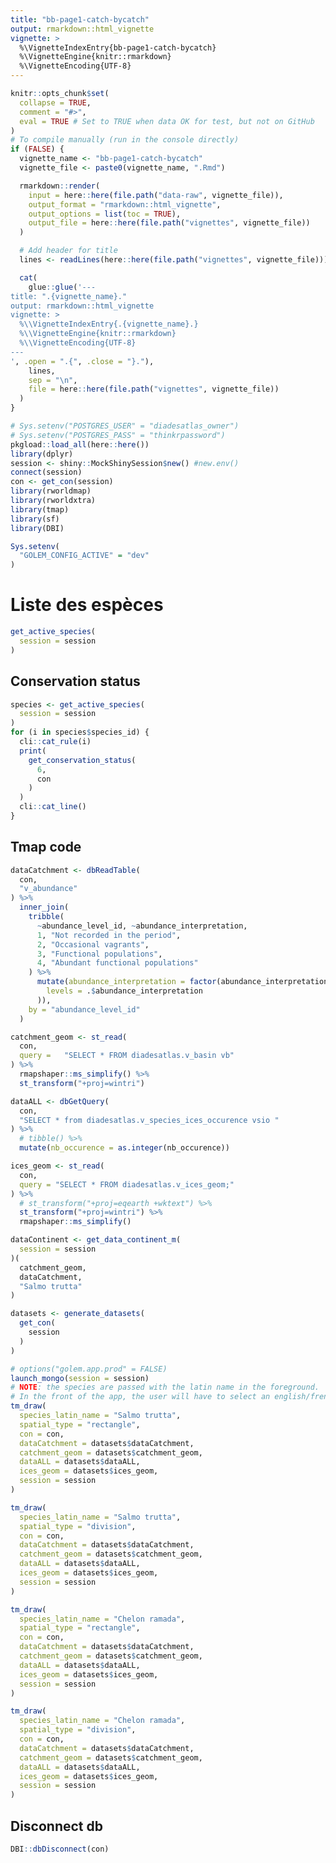 ```yaml
---
title: "bb-page1-catch-bycatch"
output: rmarkdown::html_vignette
vignette: >
  %\VignetteIndexEntry{bb-page1-catch-bycatch}
  %\VignetteEngine{knitr::rmarkdown}
  %\VignetteEncoding{UTF-8}
---
```


```r
knitr::opts_chunk$set(
  collapse = TRUE,
  comment = "#>",
  eval = TRUE # Set to TRUE when data OK for test, but not on GitHub
)
# To compile manually (run in the console directly)
if (FALSE) {
  vignette_name <- "bb-page1-catch-bycatch"
  vignette_file <- paste0(vignette_name, ".Rmd")

  rmarkdown::render(
    input = here::here(file.path("data-raw", vignette_file)),
    output_format = "rmarkdown::html_vignette",
    output_options = list(toc = TRUE),
    output_file = here::here(file.path("vignettes", vignette_file))
  )

  # Add header for title
  lines <- readLines(here::here(file.path("vignettes", vignette_file)))

  cat(
    glue::glue('---
title: ".{vignette_name}."
output: rmarkdown::html_vignette
vignette: >
  %\\VignetteIndexEntry{.{vignette_name}.}
  %\\VignetteEngine{knitr::rmarkdown}
  %\\VignetteEncoding{UTF-8}
---
', .open = ".{", .close = "}."),
    lines,
    sep = "\n",
    file = here::here(file.path("vignettes", vignette_file))
  )
}
```

```r
# Sys.setenv("POSTGRES_USER" = "diadesatlas_owner")
# Sys.setenv("POSTGRES_PASS" = "thinkrpassword")
pkgload::load_all(here::here())
library(dplyr)
session <- shiny::MockShinySession$new() #new.env()
connect(session)
con <- get_con(session)
library(rworldmap)
library(rworldxtra)
library(tmap)
library(sf)
library(DBI)

Sys.setenv(
  "GOLEM_CONFIG_ACTIVE" = "dev"
)
```

# Liste des espèces 

```r
get_active_species(
  session = session
)
```

## Conservation status

```r
species <- get_active_species(
  session = session
)
for (i in species$species_id) {
  cli::cat_rule(i)
  print(
    get_conservation_status(
      6,
      con
    )
  )
  cli::cat_line()
}
```
## Tmap code 


```r
dataCatchment <- dbReadTable(
  con,
  "v_abundance"
) %>%
  inner_join(
    tribble(
      ~abundance_level_id, ~abundance_interpretation,
      1, "Not recorded in the period",
      2, "Occasional vagrants",
      3, "Functional populations",
      4, "Abundant functional populations"
    ) %>%
      mutate(abundance_interpretation = factor(abundance_interpretation,
        levels = .$abundance_interpretation
      )),
    by = "abundance_level_id"
  )

catchment_geom <- st_read(  
  con,
  query =   "SELECT * FROM diadesatlas.v_basin vb"
) %>%
  rmapshaper::ms_simplify() %>%
  st_transform("+proj=wintri")

dataALL <- dbGetQuery(
  con,
  "SELECT * from diadesatlas.v_species_ices_occurence vsio "
) %>%
  # tibble() %>%
  mutate(nb_occurence = as.integer(nb_occurence))

ices_geom <- st_read(
  con,
  query = "SELECT * FROM diadesatlas.v_ices_geom;"
) %>%
  # st_transform("+proj=eqearth +wktext") %>%
  st_transform("+proj=wintri") %>%
  rmapshaper::ms_simplify()

dataContinent <- get_data_continent_m(
  session = session
)(
  catchment_geom,
  dataCatchment,
  "Salmo trutta"
)
```

```r
datasets <- generate_datasets(
  get_con(
    session
  )
)

# options("golem.app.prod" = FALSE)
launch_mongo(session = session)
# NOTE: the species are passed with the latin name in the foreground.
# In the front of the app, the user will have to select an english/french name
tm_draw(
  species_latin_name = "Salmo trutta",
  spatial_type = "rectangle",
  con = con,
  dataCatchment = datasets$dataCatchment,
  catchment_geom = datasets$catchment_geom,
  dataALL = datasets$dataALL,
  ices_geom = datasets$ices_geom,
  session = session
)

tm_draw(
  species_latin_name = "Salmo trutta",
  spatial_type = "division",
  con = con,
  dataCatchment = datasets$dataCatchment,
  catchment_geom = datasets$catchment_geom,
  dataALL = datasets$dataALL,
  ices_geom = datasets$ices_geom,
  session = session
)

tm_draw(
  species_latin_name = "Chelon ramada",
  spatial_type = "rectangle",
  con = con,
  dataCatchment = datasets$dataCatchment,
  catchment_geom = datasets$catchment_geom,
  dataALL = datasets$dataALL,
  ices_geom = datasets$ices_geom,
  session = session
)

tm_draw(
  species_latin_name = "Chelon ramada",
  spatial_type = "division",
  con = con,
  dataCatchment = datasets$dataCatchment,
  catchment_geom = datasets$catchment_geom,
  dataALL = datasets$dataALL,
  ices_geom = datasets$ices_geom,
  session = session
)
```

## Disconnect db
```r
DBI::dbDisconnect(con)
```

